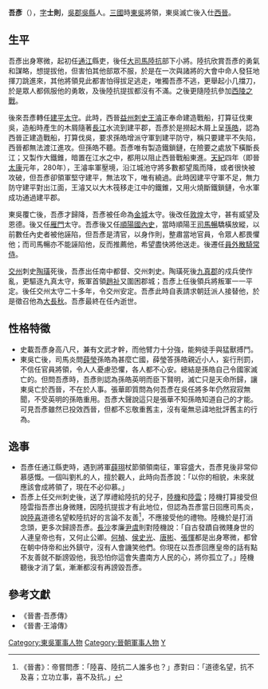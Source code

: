'''吾彥'''（{{bd|？||？|catIdx=W}}），[[表字|字]]'''士則'''，[[吳郡|吳郡]][[吳縣|吳縣]]人。[[三國|三國]]時[[東吳|東吳]]將領，東吳滅亡後入仕[[西晉|西晉]]。

== 生平 ==
吾彥出身寒微，起初任[[通江|通江]]縣吏，後任[[大司馬|大司馬]][[陸抗|陸抗]]部下小將。陸抗欣賞吾彥的勇氣和謀略，想提拔他，但害怕其他部眾不服，於是在一次與諸將的大會中命人發狂地揮刀跳進來，其他將領見此都害怕得拔足逃走，唯獨吾彥不逃，更舉起小几擋刀，於是眾人都佩服他的勇敢，及後陸抗提拔都沒有不滿。之後更隨陸抗參加[[西陵之戰|西陵之戰]]。

後來吾彥轉任[[建平|建平]][[太守|太守]]。此時，西晉[[益州|益州]][[刺史|刺史]][[王濬|王濬]]正奉命建造戰船，打算征伐東吳，造船時產生的木屑隨著[[長江|長江]]水流到建平郡，吾彥於是撈起木屑上呈[[孫皓|孫皓]]，認為西晉正建造戰船，打算伐吳，要求孫皓增派守軍到建平防守，稱只要建平不失陷，西晉都無法渡江進攻。但孫皓不聽。吾彥唯有製造鐵鎖鏈，在險要之處放下橫斷長江；又製作大鐵錐，暗置在江水之中，都用以阻止西晉戰船東進。[[天紀|天紀]]四年（即晉[[太康_(西晋)|太康]]元年，280年），王濬率軍壓境，沿江城池守將多數都望風而降，或者很快被攻破，但吾彥卻領軍堅守建平，無法攻下，唯有繞過。此時因建平守軍不足，無力防守建平對出江面，王濬又以大木筏移走江中的鐵錐，又用火燒斷鐵鎖鏈，令水軍成功通過建平郡。

東吳覆亡後，吾彥才歸降，吾彥被任命為[[金城郡|金城]]太守。後改任[[敦煌|敦煌]]太守，甚有威望及恩德。後又任[[雁門|雁門]]太守。吾彥後又任[[順陽|順陽國]][[內史|內史]]，當時順陽王[[司馬暢|司馬暢]]驕橫放縱，以前數任內史者被他誣陷，但吾彥是清官，以身作則，整肅當地官員，令眾人都畏懼他；而司馬暢亦不能誣陷他，反而推薦他，希望盡快將他送走。後遷任[[員外散騎常侍|員外散騎常侍]]。

[[交州|交州]]刺史[[陶璜|陶璜]]死後，吾彥出任南中都督、交州刺史。陶璜死後[[九真郡|九真郡]]的戍兵使作亂，更驅逐九真太守，叛軍首領[[趙祉|趙祉]]又圍困郡城；吾彥上任後領兵將叛軍一一平定。後任交州太守二十多年，令交州安定。吾彥此時自表請求朝廷派人接替他，於是徵召他為[[大長秋|大長秋]]。吾彥最終在任內逝世。

== 性格特徵 ==
*史載吾彥身高八尺，兼有文武才幹，而他臂力十分強，能夠徒手與猛獸搏鬥。
*東吳亡後，司馬炎問[[薛莹_(三国)|薛瑩]]孫皓為甚麼亡國，薛瑩答孫皓親近小人，妄行刑罰，不信任官員將領，令人人憂慮恐懼，各人都不心安。總結是孫皓自己令國家滅亡的。但問吾彥時，吾彥則認為孫皓英明而臣下賢明，滅亡只是天命所歸，讓東吳亡於西晉，不在於人事。張華即質問為何吾彥在吳任將多年仍然寂寂無聞，不受英明的孫皓重用。吾彥大聲說這只是張華不知孫皓知道自己的才能。可見吾彥雖然已投效西晉，但都不忘敬重舊主，沒有毫無忌諱地批評舊主的行為。

== 逸事 ==
*吾彥任通江縣吏時，遇到將軍[[薛珝|薛珝]]杖節領領南征，軍容盛大，吾彥見後非常仰慕感慨。一個叫劉札的人，擅於觀人，此時向吾彥說：「以你的相貌，未來就應該會成將領了，現在不必仰慕。」
*吾彥上任交州刺史後，送了厚禮給陸抗的兒子，[[陸機|陸機]]和[[陸雲|陸雲]]；陸機打算接受但陸雲指吾彥出身微賤，因陸抗提拔才有此地位，但認為吾彥當日回應司馬炎，說[[陸喜|陸喜]]道德名望較陸抗好的言論不友善<ref>《晉書》：帝嘗問彥：「陸喜、陸抗二人誰多也？」彥對曰：「道德名望，抗不及喜；立功立事，喜不及抗。」</REF>，不應接受他的禮物。陸機於是打消念頭，更多次歸謗吾彥。[[長沙|長沙]]孝廉[[尹虞|尹虞]]則對陸機說：「自古發蹟自微賤身世的人連皇帝也有，又何止公卿。[[何楨|何楨]]、[[侯史光|侯史光]]、[[唐彬|唐彬]]、[[張惲|張惲]]都是出身寒微，都曾在朝中侍帝和出外鎮守，沒有人會譏笑他們。你現在以吾彥回應皇帝的話有點不友善就不斷謗毀他，我恐怕你這會失盡南方人民的心，將你孤立了。」陸機聽後才消了氣，漸漸都沒有再謗毀吾彥。

==參考文獻==
*《晉書·吾彥傳》
*《晉書·王濬傳》
<div class="references-small">
<references />
</div>

{{DEFAULTSORT:W}}
[[Category:東吳軍事人物|Category:東吳軍事人物]]
[[Category:晉朝軍事人物|Category:晉朝軍事人物]]
[[Category:吾姓|Y]]